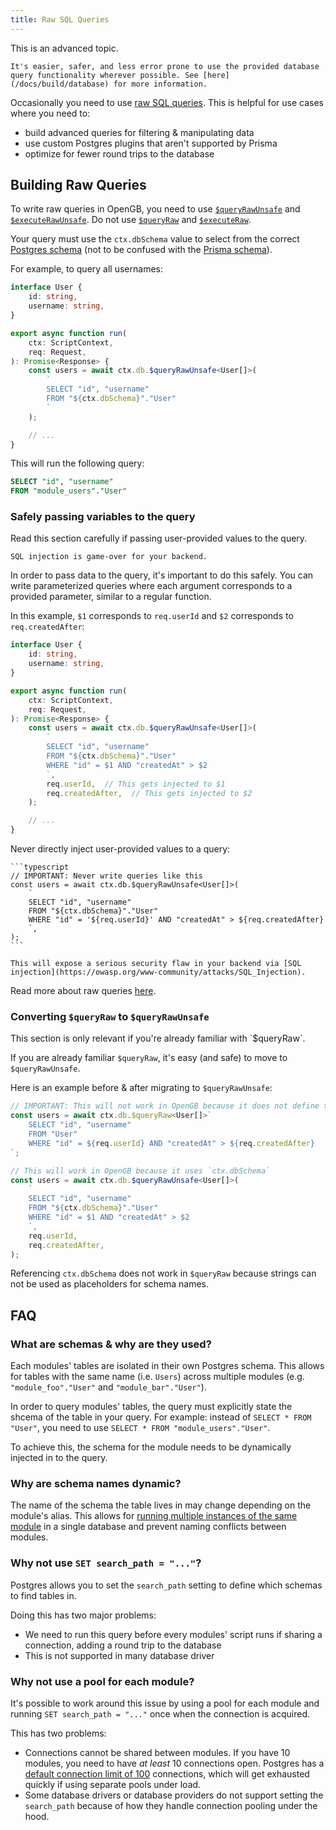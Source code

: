 ```yaml
---
title: Raw SQL Queries
---
```


<Warning>
    This is an advanced topic.

    It's easier, safer, and less error prone to use the provided database query functionality wherever possible. See [here](/docs/build/database) for more information.
</Warning>

Occasionally you need to use [raw SQL queries](https://www.prisma.io/docs/orm/prisma-client/queries/raw-database-access/raw-queries). This is helpful for use cases where you need to:

- build advanced queries for filtering & manipulating data
- use custom Postgres plugins that aren't supported by Prisma
- optimize for fewer round trips to the database

## Building Raw Queries

To write raw queries in OpenGB, you need to use [`$queryRawUnsafe`](https://www.prisma.io/docs/orm/prisma-client/queries/raw-database-access/raw-queries#queryrawunsafe) and [`$executeRawUnsafe`](https://www.prisma.io/docs/orm/prisma-client/queries/raw-database-access/raw-queries#executerawunsafe). Do not use [`$queryRaw`](https://www.prisma.io/docs/orm/prisma-client/queries/raw-database-access/raw-queries#queryraw) and [`$executeRaw`](https://www.prisma.io/docs/orm/prisma-client/queries/raw-database-access/raw-queries#executeraw).

Your query must use the `ctx.dbSchema` value to select from the correct [Postgres schema](https://www.postgresql.org/docs/current/ddl-schemas.html) (not to be confused with the [Prisma schema](https://www.prisma.io/docs/orm/prisma-schema/overview)).

For example, to query all usernames:

```typescript
interface User {
    id: string,
    username: string,
}

export async function run(
	ctx: ScriptContext,
	req: Request,
): Promise<Response> {
    const users = await ctx.db.$queryRawUnsafe<User[]>(
        `
        SELECT "id", "username"
        FROM "${ctx.dbSchema}"."User"
        `
    );

    // ...
}
```

This will run the following query:

```sql
SELECT "id", "username"
FROM "module_users"."User"
```

### Safely passing variables to the query

<Warning>
    Read this section carefully if passing user-provided values to the query.
    
    SQL injection is game-over for your backend.
</Warning>

In order to pass data to the query, it's important to do this safely. You can write parameterized queries where each argument corresponds to a provided parameter, similar to a regular function.

In this example, `$1` corresponds to `req.userId` and `$2` corresponds to `req.createdAfter`:

```typescript
interface User {
    id: string,
    username: string,
}

export async function run(
	ctx: ScriptContext,
	req: Request,
): Promise<Response> {
    const users = await ctx.db.$queryRawUnsafe<User[]>(
        `
        SELECT "id", "username"
        FROM "${ctx.dbSchema}"."User"
        WHERE "id" = $1 AND "createdAt" > $2
        `,
        req.userId,  // This gets injected to $1
        req.createdAfter,  // This gets injected to $2
    );

    // ...
}
```

<Warning>
    Never directly inject user-provided values to a query:

    ```typescript
    // IMPORTANT: Never write queries like this
    const users = await ctx.db.$queryRawUnsafe<User[]>(
        `
        SELECT "id", "username"
        FROM "${ctx.dbSchema}"."User"
        WHERE "id" = '${req.userId}' AND "createdAt" > ${req.createdAfter}
        `,
    );
    ```

    This will expose a serious security flaw in your backend via [SQL injection](https://owasp.org/www-community/attacks/SQL_Injection).
</Warning>

Read more about raw queries [here](https://www.prisma.io/docs/orm/prisma-client/queries/raw-database-access/raw-queries#in-queryrawunsafe-and-executerawunsafe).

### Converting `$queryRaw` to `$queryRawUnsafe`

<Info>
    This section is only relevant if you're already familiar with `$queryRaw`.
</Info>

If you are already familiar `$queryRaw`, it's easy (and safe) to move to `$queryRawUnsafe`.

Here is an example before & after migrating to `$queryRawUnsafe`:

<CodeGroup>

```typescript Before
// IMPORTANT: This will not work in OpenGB because it does not define the schema
const users = await ctx.db.$queryRaw<User[]>`
    SELECT "id", "username"
    FROM "User"
    WHERE "id" = ${req.userId} AND "createdAt" > ${req.createdAfter}
`;
```

```typescript After
// This will work in OpenGB because it uses `ctx.dbSchema`
const users = await ctx.db.$queryRawUnsafe<User[]>(
    `
    SELECT "id", "username"
    FROM "${ctx.dbSchema}"."User"
    WHERE "id" = $1 AND "createdAt" > $2
    `,
    req.userId,
    req.createdAfter,
);
```

</CodeGroup>

Referencing `ctx.dbSchema` does not work in `$queryRaw` because strings can not be used as placeholders for schema names.

## FAQ

### What are schemas & why are they used?

Each modules' tables are isolated in their own Postgres schema. This allows for tables with the same name (i.e. `Users`) across multiple modules (e.g. `"module_foo"."User"` and `"module_bar"."User"`).

In order to query modules' tables, the query must explicitly state the shcema of the table in your query. For example: instead of `SELECT * FROM "User"`, you need to use `SELECT * FROM "module_users"."User"`.

To achieve this, the schema for the module needs to be dynamically injected in to the query.

### Why are schema names dynamic?

The name of the schema the table lives in may change depending on the module's alias. This allows for [running multiple instances of the same module](/docs/multiple-games) in a single database and prevent naming conflicts between modules.

### Why not use `SET search_path = "..."`?

Postgres allows you to set the `search_path` setting to define which schemas to find tables in.

Doing this has two major problems:

- We need to run this query before every modules' script runs if sharing a connection, adding a round trip to the database
- This is not supported in many database driver

### Why not use a pool for each module?

It's possible to work around this issue by using a pool for each module and running `SET search_path = "..."` once when the connection is acquired.

This has two problems:

- Connections cannot be shared between modules. If you have 10 modules, you need to have _at least_ 10 connections open. Postgres has a [default connection limit of 100](https://www.postgresql.org/docs/current/runtime-config-connection.html#GUC-MAX-CONNECTIONS) connections, which will get exhausted quickly if using separate pools under load.
- Some database drivers or database providers do not support setting the `search_path` because of how they handle connection pooling under the hood.


